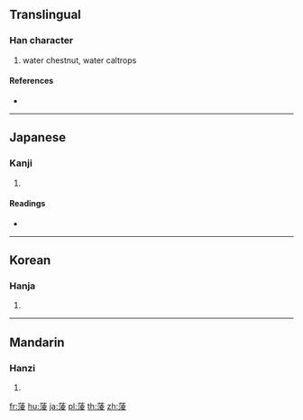{{character info/new}}
{{also|菱}}
==Translingual==

===Han character===
{{Han char|rn=140|rad=艸|as=11|sn=14|four=44147|canj=TEGE|ids=⿱艹淩}}

# water chestnut, water caltrops

====References====
* {{Han ref|kx=1053.190|dkj=31760|dj=1516.080|hdz=53284.060|uh=8506|ud=34054|bh=BDB7|bd=48567}}

----

==Japanese==

===Kanji===
{{ja-kanji|grade=|rs=艸11}}

# {{defn|lang=ja|sort=艸11}}

====Readings====
* {{ja-readings|on=[[りょう]] (ryō)|kun=[[ひし]] (hishi)|nanori=}}

----

==Korean==

===Hanja===
{{ko-hanja|hangeul=[[릉]]>[[능]]|eumhun=|rv=reung>neung|mr=rŭng>nŭng|y=lung>nung}}

# {{defn|lang=ko|sort=艸11}}

----

==Mandarin==

===Hanzi===
{{cmn-hanzi|pin=[[líng]] ([[ling2]])|wg=ling<sup>2</sup>}}

# {{defn|lang=cmn|sort=艸11}}

[[fr:蔆]]
[[hu:蔆]]
[[ja:蔆]]
[[pl:蔆]]
[[th:蔆]]
[[zh:蔆]]